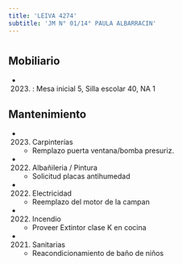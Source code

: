 ```yaml
---
title: 'LEIVA 4274'
subtitle: 'JM N° 01/14° PAULA ALBARRACIN'
---
```


#


## Mobiliario

*  (2023) : Mesa inicial 5, Silla escolar 40, NA 1 





## Mantenimiento

*  (2023) Carpinterías 
    + Remplazo puerta ventana/bomba presuriz.

*  (2022) Albañileria / Pintura 
    + Solicitud placas antihumedad

*  (2022) Electricidad 
    + Reemplazo del motor de la campan

*  (2022) Incendio 
    + Proveer Extintor clase K en cocina

*  (2021) Sanitarias 
    + Reacondicionamiento de baño de niños



